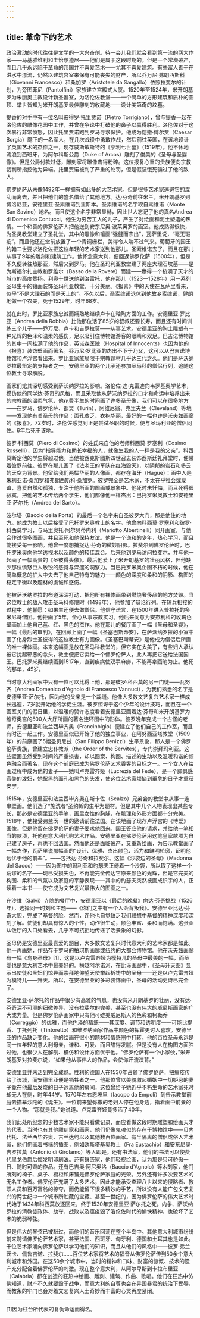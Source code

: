 ```yaml
---
---
---
```

title: 革命下的艺术
---




政治激动的时代往往是文学的一大兴奋剂。待一会儿我们就会看到第一流的两大作家——马基雅维利和圭恰尔迪尼——他们是属于这段时期的。但是一个常濒破产，而且几乎永远陷于革命的邦国并不喜爱艺术——尤其不喜爱建筑。有些富人善于在洪水中漂流，仍然以建筑宫室来保有可能丧失的财产，所以乔万尼·弗朗西斯科（Giovanni Francesco）和桑加罗（Aristotele da Sangallo）依照拉斐尔的计划，为旁图菲尼（Pantolfini）家族建立宫殿式大厦。1520年至1524年，米开朗基罗为朱丽奥主教设计新圣器室，为洛伦佐教堂——一个简单的方形建筑和质朴的圆顶、举世皆知为米开朗基罗最佳雕刻的收藏地——设计美第奇的坟墓。

提香的对手中有一位名叫彼得罗·托里贾诺（Pietro Torrigiano），曾与提香一起在洛伦佐的雕像花园中工作，并曾在争论中打破他的鼻子以赢得胜利。洛伦佐对于这次暴行非常愤怒，因此托里贾诺跑到罗马寻求保护。他成为恺撒·博尔贾（Caesar Borgia）麾下的一名军人，在几次战役中勇敢作战，然后前往英国，在该地设计了英国艺术的杰作之一，现存威斯敏斯特的《亨利七世墓》（1519年）。他不休地流浪到西班牙，为阿尔科斯公爵（Duke of Arcos）雕刻了俊美的《圣母与圣婴像》。但是公爵付款过低，雕刻家将雕像击得粉碎。这位报复心重的贵族便向宗教裁判所指控他为异端。托里贾诺被判了严重的处罚，但是假装饿死骗过了他的敌人。

佛罗伦萨从未像1492年一样拥有如此多的大艺术家。但是很多艺术家逃避它的混乱而离去，并且把他们的盛名借给了其他地方。达·芬奇前往米兰，米开朗基罗到博洛尼亚，安德里亚·圣索维诺到里斯本。圣索维诺的名字取自索维诺（Monte San Savino）地名。而且使这个名字非常显赫，因此世人忘记了他的真名Andrea di Domenico Contucci。他生为穷苦工人的儿子，产生了对绘画和泥土塑造的热情。一个和善的佛罗伦萨人把他送到安东尼奥·波莱奥罗的画室。他成熟得很快，为圣灵教堂建立了圣礼堂，其中的雕像和镶画“强健而杰出”，瓦萨里说，“毫无瑕疵”。而且他还在堂前放置了一个青铜栅栏，美得令人喘不过气来。葡萄牙的国王约翰二世要求洛伦佐把这位年轻的艺术家送到他那儿。圣索维诺去了，而且在那儿从事了9年的雕刻和建筑工作。他怀念意大利，便回返佛罗伦萨（1500年），但是不久便转往热那亚，然后又到罗马。他在圣玛利亚教堂建了两座大理石坟墓——是为斯福尔扎主教和罗维尔（Basso della Rovere）而建——赢得一个挤满了天才的城市的高度赞扬。利奥十世送他到洛雷托，他在那儿（1523—1528年）用一系列圣母生平的镶画装饰圣玛利亚教堂，十分美丽。《报喜》中的天使在瓦萨里看来，似乎“不是大理石的而是天上的”。不久以后，圣索维诺退休到他故乡索维诺，健朗地做一个农夫，死于1529年，时年68岁。

就在此时，罗比亚家族忠诚而娴熟地继续卢卡在釉陶方面的工作。安德里亚·罗比亚（Andrea della Robbia）比他那位活了85岁的叔叔还要长寿，而且还有时间训练三个儿子——乔万尼、卢卡和吉罗拉莫——从事艺术。安德里亚的陶土雕塑有一种光辉的色泽和温柔的感伤，足以吸引住博物馆游客的眼睛和双足。巴吉诺博物馆的其中一间挂满了他的作品，英诺森医院（Hospital of Innocents）也因为他的《报喜》装饰壁画而著名。乔万尼·罗比亚的杰出不下于乃父，这可以从巴吉诺博物馆和卢浮宫看出来。罗比亚家族局限于宗教题材几乎达三代之久。他们是萨沃纳罗拉最坚定的支持者之一。安德里亚的两个儿子还参加圣马科的僧侣行列，追随这位教士寻求解脱。

画家们尤其深切感受到萨沃纳罗拉的影响。洛伦佐·迪·克雷迪向韦罗基奥学艺术，模仿他的同学达·芬奇的风格，而且采取他从萨沃纳罗拉的口才和命运中培养出来的宗教画的温柔气氛，他花费半生的时间画了许多圣母像，我们可以在很多地方——在罗马、佛罗伦萨、都灵（Turin）、阿维尼翁、克里夫兰（Cleveland）等地——发现他有关圣母的作品：面孔贫乏、衣袍华丽，最好的一幅也许是沃夫兹画廊的《报喜》。72岁时，洛伦佐感觉到正是尝试圣职的时候，便与圣玛利亚的僧侣同住。6年后死于该地。

彼罗·科西莫（Piero di Cosimo）的姓氏来自他的老师科西莫·罗塞利（Cosimo Rosselli），因为“指导能力和助长幸福的人，就像生我的人一样是我的父亲”。科西莫断定他的学生将超过他。当他被西克斯图斯四世召去装饰西斯廷礼拜堂时，便带着彼罗前往。彼罗在那儿画了《法老王的军队在红海毁灭》，以阴郁的岩石和多云的天空为背景。他留给我们两幅华丽的人像画，都存在海牙（Hague）：画中人是朱利亚诺·桑加罗和弗朗西斯科·桑加罗。彼罗完全是艺术家，不太在乎社会或友谊，喜爱自然和孤独，专注于他所画的图画或景象中。他死时未忏悔，而且死得很寂寞，把他的艺术传给两个学生，他们都像他一样杰出：巴托罗米奥教士和安德里亚·萨尔托（Andrea del Sarto）。

波尔塔（Baccio della Porta）的最后一个名字来自圣彼罗大门，那是他住的地方。他成为教士以后接受了巴托罗米奥教士的名字。他曾向科西莫·罗塞利和彼罗·科西莫学习，与马里奥托·阿尔贝蒂内利（Mariotto Albertinelli）同开画室，与他合作过很多图画，并且至死和他保持友谊。他是一个谦和的少年，热心学习，而且能接受每一影响。他曾一度想捕捉达·芬奇的微妙阴影。拉斐尔到佛罗伦萨时，巴托罗米奥向他学透视术以及颜色的较佳混合。后来他到罗马访问拉斐尔，并与他一起画了一幅高贵的《圣彼得头像》。最后他爱上了米开朗基罗的壮丽风格，但他缺少那位愤怒巨人敏锐的感觉与深邃的洞察力。当巴托罗米奥企图不朽的时候，他在简单概念的扩大中失去了他自己特有的魅力——颜色的深度和柔和的阴影、构图的稳定平衡以及题材的虔诚和感伤。

他被萨沃纳罗拉的布道深深打动，把他所有裸体画带到燃烧奢侈品的地方焚毁。当这位教士的敌人攻击圣马科修院时（1498年），他参加了辩论行列。在短兵相接的过程中，他誓愿：如果生还便去做僧侣。他信守诺言，在1500年进入普拉托的多米尼哥僧团。他拒画了5年，全心从事宗教实习。他后来同意为安杰利科的玫瑰色壁画加上他自己蓝、红、黑色的杰作。他在那儿的餐厅画了一幅《圣母和圣婴》，一幅《最后的审判》，在回廊上画了一幅《圣塞巴斯蒂安》，在萨沃纳罗拉的小室中画了化身烈士圣彼得的这位教士有力画像。《圣塞巴斯蒂安》是他成为僧侣后所画的唯一裸体画。本来这幅画是放在圣马科教堂的，但它实在太美了，有些妇人承认被它扰起邪恶的念头，教士便把它卖给一个佛罗伦萨人，此人再把它送给法国国王。巴托罗米奥继续画到1517年，直到疾病使双手麻痹，不能再拿画笔为止。他死的那年，45岁。

当时意大利画家中只有一位可以比得上他，那是彼罗·科西莫的另一门徒——瓦努齐（Andrea Domenico d'Agnolo di Francesco Vannuci），为我们熟悉的名字是安德里亚·萨尔托，因为他的父亲是一个裁缝。他像大多数文艺复兴艺术家一样成长迅速，7岁就开始他的学徒生涯。彼罗惊讶于这个少年的设计技巧，而且在一个画室关门的假日里，以温暖的赞许态度看着安德里亚画着达·芬奇和米开朗基罗为维奇奥宫的500人大厅所画的著名连环图中的形体。彼罗晚年变成一个古怪的老师，安德里亚和法兰西毕齐奥（Francinbigio）便建立了他们自己的工作室，而且有时还一起工作。安德里亚似已开始了他的独立事业，在阿努西亚塔教堂（1509年）的前庭画了5幅圣贝尼兹（San Filippo Benizzi）生平景象，那人是一个佛罗伦萨贵族，曾建立忠仆教派（the Order of the Servites），专门崇拜玛利亚。这些壁画虽然受到时间的严重损害，却以图案、构图、描述的生动以及温暖和谐的颜色融合而著名，现在这个前庭已成为佛罗伦萨艺术香客的目标之一。一个女人在绘画过程中成为他的妻子——她叫卢克雷齐娅（Lucrezia del Fede），是一个颇具感官美的泼妇，她黧黑的面孔和黑色的头发，使这位艺术家烦恼到垂危的日子才重获安宁。

1515年，安德里亚和法兰西毕齐奥在斯卡佐（Scalzo）兄弟会的教堂中从事一连串壁画。他们选了“施洗者”圣约翰的生平为题材。但是其中几个人物表现出某些专长，那必是安德里亚的手笔，画里女性的胸脯，在肌理和外形方面都十分完美。1518年，他接受弗兰茨一世的邀请前往法国。在该地画了现存卢浮宫的《博爱》画像。但是他留在佛罗伦萨的妻子要求他回来。国王答应他的请求，并给他一笔相当的款项，托他在意大利代购艺术作品。安德里亚在佛罗伦萨用这笔皇家款项为自己建了房子，再也不回法国。然而他还是面临破产，又重新绘画，为告示教堂画了一幅杰作，瓦萨里说那幅画的“设计、优雅、杰出颜色、活力和鲜明轮廓，证明他远优于他的前辈”。——包括达·芬奇和拉斐尔。这幅《沙袋边的圣母》（Madonna del Sacco）——因为图中的玛利亚和约瑟夫正倚着一个沙袋，所以取了这样一个荒谬的名字——现已受损失色，不再能完全传达它原来颜色的光辉，但是它完美的构图、柔和的气氛以及家庭的平静表现——其中的约瑟夫突然被画成识字的人，正读着一本书——使它成为文艺复兴最伟大的图画之一。

在沙维（Salvi）寺院的餐厅中，安德里亚以《最后的晚餐》向达·芬奇挑战（1526年），选择同一时刻和主题——《你们之中有一个人会背叛我》。安德里亚比达·芬奇大胆，完成了基督的脸。然而，连他也自觉缺乏我们联想中基督的精神深度和深刻了解。使徒们却具有惊人的个性，动作很生动，颜色丰富、柔和而饱满。这张画从饭厅的入口处看去，几乎不可抗拒地传递了活景象的幻影。

圣母仍是安德里亚最喜爱的题目，大多数文艺复兴时代意大利的艺术家都是如此。他一再画她，作品存于罗马的柏琪斯画廊或纽约的大都会博物馆。他在沃夫兹画廊有一幅《鸟身圣母》[1]，这是以卢克雷齐娅为模特儿的圣母中最美的一幅，而圣婴也是意大利艺术中最美好的。横越阿尔诺河，在比谛画廊中，《圣母升天图》显示出使徒和圣妇们惊异而崇拜地仰望天使举起祈祷中的圣母——还是以卢克雷齐娅为模特儿——升天。所以，在安德里亚的多彩装饰画中，圣母的活动史诗已完全了。

安德里亚·萨尔托的作品中很少有高雅的气息，也没有米开朗基罗的壮丽，没有达·芬奇深不可测的细微差异，没有拉斐尔的完美，甚至也没有伟大的威尼斯画家的广大或力量。但是佛罗伦萨画家中只有他可媲美威尼斯人的色彩和柯勒乔（Correggio）的优雅，而他色泽的精练——其深度、调节和透明度——可能比提香、丁托列托（Tintoretto）和维罗纳画家作品中颜色的挥霍更讨人喜欢。安德里亚的作品缺乏变化。他的绘画在很小的题材和情感圈中打转，他的百位圣母永远是同一位年轻的意大利母亲，谦和、可爱、而且甜得发腻。但是没有人在构图方面胜过他，也很少人在解剖、模仿和设计方面优于他。“佛罗伦萨有一个小家伙，”米开朗基罗对拉斐尔说，“如果他从事伟大的作品，会使你汗流浃背。”

安德里亚并未活到完全成熟。胜利的德国人在1530年占领了佛罗伦萨，把瘟疫传给了该城，而安德里亚便是牺牲者之一。他那位曾以美貌激起婚姻中一切妒忌的妻子竟在他最后发烧的日子远离他的房间，这位曾给予她近乎不朽生命的艺术家死时却无人在侧，时年44岁。1570年左右恩坡里（Iacopo da Empoli）到告示教堂前庭去描摹沙陀的《诞生》。一位前来望弥撒的老妇人停在他身边，指着画中前景的一个人物。“那就是我。”她说道。卢克雷齐娅竟多活了40年。

我们此处所纪念的少数艺术家不能只看做记录，而应看做这段时期雕塑和绘画天才的代表。当时也有其他雕刻家和画家，他们仍像鬼魂似的存在于博物馆中——贝内代托、法兰西毕齐奥、吉兰达约以及其他数百位画家。有半隔离的僧侣或俗人艺术家，他们仍画着书稿的插图，例如欧斯塔基奥教士（Fra Eustachio）和安东尼奥·吉罗拉莫（Antonio di Girolamo）等人即是。还有书法家，他们的书法可以使费代里戈伯爵后悔发明印刷法。还有镶嵌家，他们轻视绘画，认为那是只可骄傲一日、随时可毁的作品。还有巴吉奥·阿尼奥洛（Baccio d'Agnolo）等木刻家，他们所刻的椅子、桌子、橱柜和床铺是佛罗伦萨家庭的光荣。另外还有许多次要艺术的无名工作者。佛罗伦萨充满了太多艺术，因此才能承受查理八世以来的侵略者、教职人员和百万富翁的掠夺，而仍能留下很多精妙的手艺，所以没有人能广包文艺复兴的两世纪中一个城市所贮藏的宝藏、甚至一世纪的，因为佛罗伦萨的伟大艺术时代始于1434年科西莫放逐回来，终于1530年安德里亚·萨尔托之死。内争、萨沃纳罗拉的清教徒政体、劫夺、战败以及瘟疫毁了洛伦佐时代的愉快精神，也破坏了艺术的脆弱琴弦。

但是伟大的琴弦已被敲过，而他们的音乐回荡在整个半岛中。其他意大利城市纷纷前来聘请佛罗伦萨艺术家，甚至法国、西班牙、匈牙利、德国和土耳其也是如此。千位艺术家涌向佛罗伦萨以学习他们的知识，而且从他们的风格中——彼罗·弗兰茨卡、佩鲁吉诺、拉斐尔……百位艺术家将艺术的福音从佛罗伦萨传到50余个意大利城市和外国。在这50余个城市中，当时的精神和口味、财富的慷慨、技术的遗产充分配合着佛罗伦萨的刺激。现在整个意大利，从阿尔卑斯到卡拉布里亚（Calabria）都在创造的狂热中绘画、雕刻、建筑、作曲、歌唱。他们在狂热中仿佛知道，财产不久就要毁于战争，而意大利的自尊也会在异国暴君的统治下受辱，而教条的牢门也会对着文艺复兴人士奇妙而丰富的心灵再度紧闭。



* * *



[1]因为柱台所代表的复仇命运而得名。